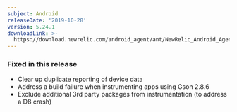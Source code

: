 ```yaml
---
subject: Android
releaseDate: '2019-10-28'
version: 5.24.1
downloadLink: >-
  https://download.newrelic.com/android_agent/ant/NewRelic_Android_Agent_5.24.1.zip
---
```


### Fixed in this release

* Clear up duplicate reporting of device data
* Address a build failure when instrumenting apps using Gson 2.8.6
* Exclude additional 3rd party packages from instrumentation (to address a D8 crash)
